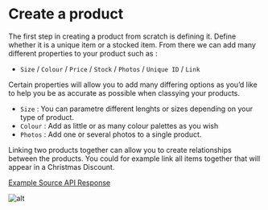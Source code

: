 # Create a product

The first step in creating a product from scratch is defining it. Define whether it is a unique item or a stocked item. From there we can add many different properties to your product such as : 
- `Size` / `Colour` / `Price` / `Stock` / `Photos` / `Unique ID` / `Link`

Certain properties will allow you to add many differing options as you’d like to help you be as accurate as possible when classying your products. 

- `Size` : You can parametre different lenghts or sizes depending on your type of product. 
- `Colour` : Add as little or as many colour palettes as you wish 
- `Photos` : Add one or several photos to a single product. 
  
Linking two products together can allow you to create relationships between the products. You could for example link all items together that will appear in a Christmas Discount.

[Example Source API Response](/setupDev/installation)

![alt](/stock.png)